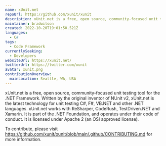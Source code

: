 ```yaml
---
name: xUnit.net
repoUrl: https://github.com/xunit/xunit
description: xUnit.net is a free, open source, community-focused unit testing tool for the .NET Framework.
maintainer: bradwilson
created: 2022-10-20T19:01:50.521Z
languages:
  - C#
tags:
  - Code Framework
currentlySeeking:
  - Developers
websiteUrl: https://xunit.net/
twitterUrl: https://twitter.com/xunit
avatar: xunit.png
contributionOverview:
  mainLocation: Seattle, WA, USA
---
```


<Overview>

xUnit.net is a free, open source, community-focused unit testing tool for the .NET Framework. Written by the original inventor of NUnit v2, xUnit.net is the latest technology for unit testing C#, F#, VB.NET and other .NET languages. xUnit.net works with ReSharper, CodeRush, TestDriven.NET and Xamarin. It is part of the .NET Foundation, and operates under their code of conduct. It is licensed under Apache 2 (an OSI approved license).

</Overview>

<Contributing>

To contribute, please visit https://github.com/xunit/xunit/blob/main/.github/CONTRIBUTING.md for more information.

</Contributing>
